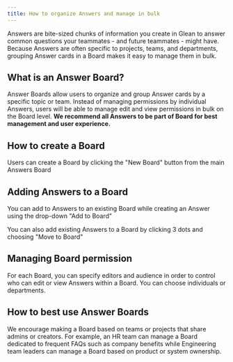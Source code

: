 ```yaml
---
title: How to organize Answers and manage in bulk
---
```


Answers are bite-sized chunks of information you create in Glean to answer common questions your teammates - and future teammates - might have. Because Answers are often specific to projects, teams, and departments, grouping Answer cards in a Board makes it easy to manage them in bulk.

## What is an Answer Board?

Answer Boards allow users to organize and group Answer cards by a specific topic or team. Instead of managing permissions by individual Answers, users will be able to manage edit and view permissions in bulk on the Board level. **We recommend all Answers to be part of Board for best management and user experience.**

## How to create a Board

Users can create a Board by clicking the "New Board" button from the main Answers Board

## Adding Answers to a Board

You can add to Answers to an existing Board while creating an Answer using the drop-down "Add to Board"

You can also add existing Answers to a Board by clicking 3 dots and choosing "Move to Board"

## Managing Board permission

For each Board, you can specify editors and audience in order to control who can edit or view Answers within a Board. You can choose individuals or departments.

## How to best use Answer Boards

We encourage making a Board based on teams or projects that share admins or creators. For example, an HR team can manage a Board dedicated to frequent FAQs such as company benefits while Engineering team leaders can manage a Board based on product or system ownership.
